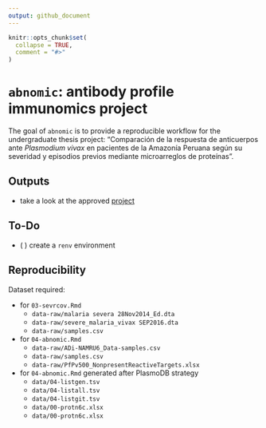 ```yaml
---
output: github_document
---
```


<!-- README.md is generated from README.Rmd. Please edit that file -->

```r
knitr::opts_chunk$set(
  collapse = TRUE,
  comment = "#>"
)
```

# `abnomic`: antibody profile immunomics project

<!-- badges: start -->
<!-- badges: end -->

The goal of `abnomic` is to provide a reproducible workflow for the undergraduate thesis project: "Comparación de la respuesta de anticuerpos ante _Plasmodium vivax_ en pacientes de la Amazonía Peruana según su severidad y episodios previos mediante microarreglos de proteínas".

## Outputs

- take a look at the approved [project](https://github.com/avallecam/abnomic/blob/main/01-project.pdf)

## To-Do

- ( ) create a `renv` environment

<!-- - ( ) [MUST] Reproducibility array - request to ADi -->
<!-- - ( ) [MUST] Peptides list - request to ADi -->

## Reproducibility

Dataset required:

+ for `03-sevrcov.Rmd`
  - `data-raw/malaria severa 28Nov2014_Ed.dta`
  - `data-raw/severe_malaria_vivax SEP2016.dta`
  - `data-raw/samples.csv`

+ for `04-abnomic.Rmd`
  - `data-raw/ADi-NAMRU6_Data-samples.csv`
  - `data-raw/samples.csv`
  - `data-raw/PfPv500_NonpresentReactiveTargets.xlsx`

+ for `04-abnomic.Rmd` generated after PlasmoDB strategy
  - `data/04-listgen.tsv`
  - `data/04-listall.tsv`
  - `data/04-listgit.tsv`
  - `data/00-protn6c.xlsx`
  - `data/00-protn6c.xlsx`

<!-- ## Related projects -->

<!-- - paper: epidemiological analysis of original case-control study -->
<!-- - paper: severe pv malaria ab response, only pv | combined pv + pf analysis -->
<!-- - ~~paper: previous exposure ab response (self-report with lot of biases)~~ -->
<!-- - paper: drug treatment related ab response -->

